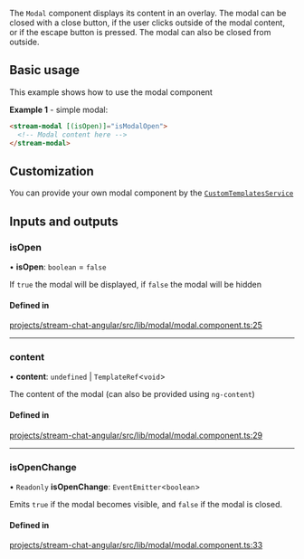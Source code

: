 The `Modal` component displays its content in an overlay. The modal can be closed with a close button, if the user clicks outside of the modal content, or if the escape button is pressed. The modal can also be closed from outside.

## Basic usage

This example shows how to use the modal component

**Example 1** - simple modal:

```html
<stream-modal [(isOpen)]="isModalOpen">
  <!-- Modal content here -->
</stream-modal>
```

## Customization

You can provide your own modal component by the [`CustomTemplatesService`](../services/CustomTemplatesService.mdx)

[//]: # "Start of generated content"

## Inputs and outputs

### isOpen

• **isOpen**: `boolean` = `false`

If `true` the modal will be displayed, if `false` the modal will be hidden

#### Defined in

[projects/stream-chat-angular/src/lib/modal/modal.component.ts:25](https://github.com/GetStream/stream-chat-angular/blob/7b41a2694fc8f1b2c1ec325a4b1ac7faf9d826dd/projects/stream-chat-angular/src/lib/modal/modal.component.ts#L25)

---

### content

• **content**: `undefined` \| `TemplateRef`\<`void`\>

The content of the modal (can also be provided using `ng-content`)

#### Defined in

[projects/stream-chat-angular/src/lib/modal/modal.component.ts:29](https://github.com/GetStream/stream-chat-angular/blob/7b41a2694fc8f1b2c1ec325a4b1ac7faf9d826dd/projects/stream-chat-angular/src/lib/modal/modal.component.ts#L29)

---

### isOpenChange

• `Readonly` **isOpenChange**: `EventEmitter`\<`boolean`\>

Emits `true` if the modal becomes visible, and `false` if the modal is closed.

#### Defined in

[projects/stream-chat-angular/src/lib/modal/modal.component.ts:33](https://github.com/GetStream/stream-chat-angular/blob/7b41a2694fc8f1b2c1ec325a4b1ac7faf9d826dd/projects/stream-chat-angular/src/lib/modal/modal.component.ts#L33)

[//]: # "End of generated content"
